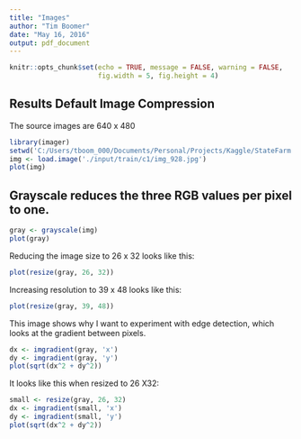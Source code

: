 ```yaml
---
title: "Images"
author: "Tim Boomer"
date: "May 16, 2016"
output: pdf_document
---
```


```r
knitr::opts_chunk$set(echo = TRUE, message = FALSE, warning = FALSE,
                      fig.width = 5, fig.height = 4)
```

## Results Default Image Compression

The source images are 640 x 480

```r
library(imager)
setwd('C:/Users/tboom_000/Documents/Personal/Projects/Kaggle/StateFarm')
img <- load.image('./input/train/c1/img_928.jpg')
plot(img)
```

## Grayscale reduces the three RGB values per pixel to one.

```r
gray <- grayscale(img)
plot(gray)
```

Reducing the image size to 26 x 32 looks like this:

```r
plot(resize(gray, 26, 32))
```

Increasing resolution to 39 x 48 looks like this:

```r
plot(resize(gray, 39, 48))
```

This image shows why I want to experiment with edge detection, which looks at the
gradient between pixels.

```r
dx <- imgradient(gray, 'x')
dy <- imgradient(gray, 'y')
plot(sqrt(dx^2 + dy^2))
```

It looks like this when resized to 26 X32:

```r
small <- resize(gray, 26, 32)
dx <- imgradient(small, 'x')
dy <- imgradient(small, 'y')
plot(sqrt(dx^2 + dy^2))
```

